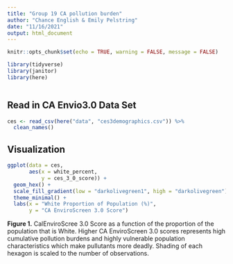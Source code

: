 ```yaml
---
title: "Group 19 CA pollution burden"
author: "Chance English & Emily Pelstring"
date: "11/16/2021"
output: html_document
---
```


```r
knitr::opts_chunk$set(echo = TRUE, warning = FALSE, message = FALSE)

library(tidyverse)
library(janitor)
library(here)



```


## Read in CA Envio3.0 Data Set


```r

ces <- read_csv(here("data", "ces3demographics.csv")) %>% 
  clean_names()


```

## Visualization 

```r
ggplot(data = ces,
       aes(x = white_percent,
           y = ces_3_0_score)) + 
  geom_hex() +
  scale_fill_gradient(low = "darkolivegreen1", high = "darkolivegreen") +
  theme_minimal() +
  labs(x = "White Proportion of Population (%)",
       y = "CA EnviroScreen 3.0 Score")
```
**Figure 1.** CalEnviroScree 3.0 Score as a function of the proportion of the population that is White. Higher CA EnviroScreen 3.0 scores represents high cumulative pollution burdens and highly vulnerable population characteristics which make pullutants more deadly. Shading of each hexagon is scaled to the number of observations.

